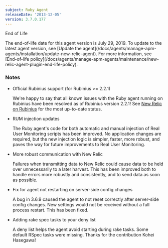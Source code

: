 ```yaml
---
subject: Ruby Agent
releaseDate: '2013-12-05'
version: 3.7.0.177
---
```


End of Life

<Callout variant="important">
  The end-of-life date for this agent version is July 29, 2019. To update to the latest agent version, see [Update the agent](/docs/agents/manage-apm-agents/installation/update-new-relic-agent). For more information, see [End-of-life policy](/docs/agents/manage-apm-agents/maintenance/new-relic-agent-plugin-end-life-policy).
</Callout>

### Notes

* Official Rubinius support (for Rubinius >= 2.2.1)

  We're happy to say that all known issues with the Ruby agent running on Rubinius have been resolved as of Rubinius version 2.2.1! See [New Relic on Rubinius](http://docs.newrelic.com/docs/ruby/rubinius) for the most up-to-date status.
* RUM injection updates

  The Ruby agent's code for both automatic and manual injection of Real User Monitoring scripts has been improved. No application changes are required, but the new injection logic is simpler, faster, more robust, and paves the way for future improvements to Real User Monitoring.
* More robust communication with New Relic

  Failures when transmitting data to New Relic could cause data to be held over unnecessarily to a later harvest. This has been improved both to handle errors more robustly and consistently, and to send data as soon as possible.
* Fix for agent not restarting on server-side config changes

  A bug in 3.6.9 caused the agent to not reset correctly after server-side config changes. New settings would not be received without a full process restart. This has been fixed.
* Adding rake spec tasks to your deny list

  A deny list helps the agent avoid starting during rake tasks. Some default RSpec tasks were missing. Thanks for the contribution Kohei Hasegawa!

